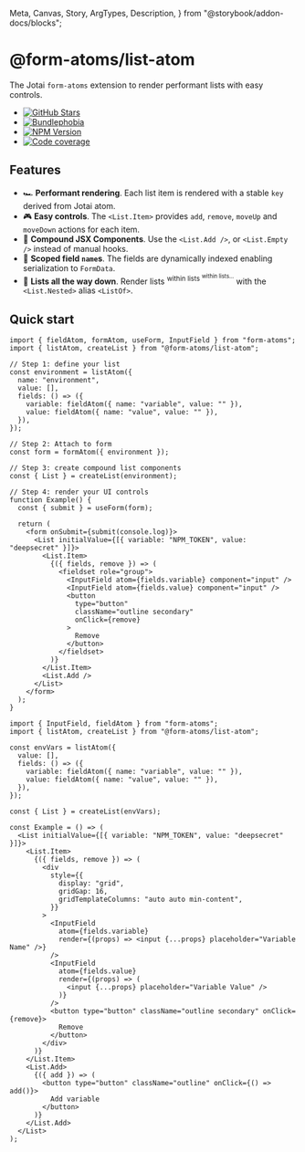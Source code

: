   Meta,
  Canvas,
  Story,
  ArgTypes,
  Description,
} from "@storybook/addon-docs/blocks";

<hgroup>

# @form-atoms/list-atom

The Jotai `form-atoms` extension to render performant lists with easy controls.

<nav>
  <ul>
    <li>
      <a
        aria-label="GitHub Stars"
        href="https://github.com/form-atoms/list-atom"
      >
        <img
          alt="GitHub Stars"
          src="https://img.shields.io/github/stars/form-atoms/list-atom?style=for-the-badge&labelColor=24292e&logo=github"
        />
      </a>
    </li>
    <li>
      <a
        aria-label="Minzipped size"
        href="https://bundlephobia.com/result?p=%40form-atoms/list-atom"
      >
        <img
          alt="Bundlephobia"
          src="https://img.shields.io/bundlephobia/minzip/%40form-atoms/list-atom?style=for-the-badge&labelColor=24292e"
        />
      </a>
    </li>
    <li>
      <a
        aria-label="NPM version"
        href="https://www.npmjs.com/package/%40form-atoms/list-atom"
      >
        <img
          alt="NPM Version"
          src="https://img.shields.io/npm/v/%40form-atoms/list-atom?style=for-the-badge&labelColor=24292e"
        />
      </a>
    </li>
    <li>
      <a
        aria-label="Code coverage report"
        href="https://codecov.io/gh/form-atoms/list-atom"
      >
        <img
          alt="Code coverage"
          src="https://img.shields.io/codecov/c/gh/form-atoms/list-atom?style=for-the-badge&labelColor=24292e"
        />
      </a>
    </li>
  </ul>
</nav>

</hgroup>

## Features

- 🏎️ **Performant rendering**. Each list item is rendered with a stable `key` derived from Jotai atom.
- 🎮 **Easy controls**. The `<List.Item>` provides `add`, `remove`, `moveUp` and `moveDown` actions for each item.
- 🧩 **Compound JSX Components**. Use the `<List.Add />`, or `<List.Empty />` instead of manual hooks.
- 🔑 **Scoped field `name`s**. The fields are dynamically indexed enabling serialization to `FormData`.
- 🐢 **Lists all the way down**. Render lists <sup>within lists <sup>within lists...</sup></sup> with the `<List.Nested>` alias `<ListOf>`.

## Quick start

```tsx
import { fieldAtom, formAtom, useForm, InputField } from "form-atoms";
import { listAtom, createList } from "@form-atoms/list-atom";

// Step 1: define your list
const environment = listAtom({
  name: "environment",
  value: [],
  fields: () => ({
    variable: fieldAtom({ name: "variable", value: "" }),
    value: fieldAtom({ name: "value", value: "" }),
  }),
});

// Step 2: Attach to form
const form = formAtom({ environment });

// Step 3: create compound list components
const { List } = createList(environment);

// Step 4: render your UI controls
function Example() {
  const { submit } = useForm(form);

  return (
    <form onSubmit={submit(console.log)}>
      <List initialValue={[{ variable: "NPM_TOKEN", value: "deepsecret" }]}>
        <List.Item>
          {({ fields, remove }) => (
            <fieldset role="group">
              <InputField atom={fields.variable} component="input" />
              <InputField atom={fields.value} component="input" />
              <button
                type="button"
                className="outline secondary"
                onClick={remove}
              >
                Remove
              </button>
            </fieldset>
          )}
        </List.Item>
        <List.Add />
      </List>
    </form>
  );
}
```

<Example of={ListStories.FullDemo}>

```tsx
import { InputField, fieldAtom } from "form-atoms";
import { listAtom, createList } from "@form-atoms/list-atom";

const envVars = listAtom({
  value: [],
  fields: () => ({
    variable: fieldAtom({ name: "variable", value: "" }),
    value: fieldAtom({ name: "value", value: "" }),
  }),
});

const { List } = createList(envVars);

const Example = () => (
  <List initialValue={[{ variable: "NPM_TOKEN", value: "deepsecret" }]}>
    <List.Item>
      {({ fields, remove }) => (
        <div
          style={{
            display: "grid",
            gridGap: 16,
            gridTemplateColumns: "auto auto min-content",
          }}
        >
          <InputField
            atom={fields.variable}
            render={(props) => <input {...props} placeholder="Variable Name" />}
          />
          <InputField
            atom={fields.value}
            render={(props) => (
              <input {...props} placeholder="Variable Value" />
            )}
          />
          <button type="button" className="outline secondary" onClick={remove}>
            Remove
          </button>
        </div>
      )}
    </List.Item>
    <List.Add>
      {({ add }) => (
        <button type="button" className="outline" onClick={() => add()}>
          Add variable
        </button>
      )}
    </List.Add>
  </List>
);
```

</Example>
